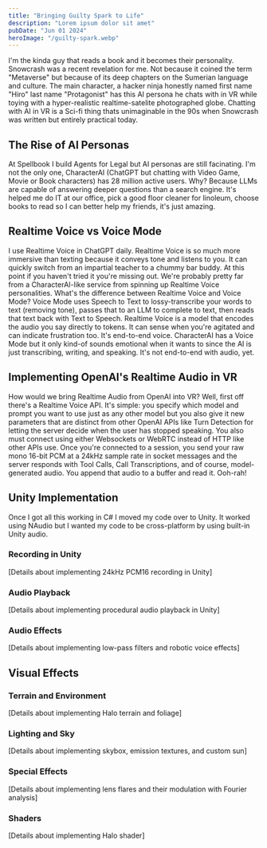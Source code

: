 ```yaml
---
title: "Bringing Guilty Spark to Life"
description: "Lorem ipsum dolor sit amet"
pubDate: "Jun 01 2024"
heroImage: "/guilty-spark.webp"
---
```


I'm the kinda guy that reads a book and it becomes their personality. Snowcrash was a recent revelation for me. Not because it coined the term "Metaverse" but because of its deep chapters on the Sumerian language and culture. The main character, a hacker ninja honestly named first name "Hiro" last name "Protagonist" has this AI persona he chats with in VR while toying with a hyper-realistic realtime-satelite photographed globe. Chatting with AI in VR is a Sci-fi thing thats unimaginable in the 90s when Snowcrash was written but entirely practical today.

## The Rise of AI Personas

At Spellbook I build Agents for Legal but AI personas are still facinating. I'm not the only one, CharacterAI (ChatGPT but chatting with Video Game, Movie or Book characters) has 28 million active users. Why? Because LLMs are capable of answering deeper questions than a search engine. It's helped me do IT at our office, pick a good floor cleaner for linoleum, choose books to read so I can better help my friends, it's just amazing.

## Realtime Voice vs Voice Mode

I use Realtime Voice in ChatGPT daily. Realtime Voice is so much more immersive than texting because it conveys tone and listens to you. It can quickly switch from an impartial teacher to a chummy bar buddy. At this point if you haven't tried it you're missing out. We're probably pretty far from a CharacterAI-like service from spinning up Realtime Voice personalities. What's the difference between Realtime Voice and Voice Mode? Voice Mode uses Speech to Text to lossy-transcribe your words to text (removing tone), passes that to an LLM to complete to text, then reads that text back with Text to Speech. Realtime Voice is a model that encodes the audio you say directly to tokens. It can sense when you're agitated and can indicate frustration too. It's end-to-end voice. CharacterAI has a Voice Mode but it only kind-of sounds emotional when it wants to since the AI is just transcribing, writing, and speaking. It's not end-to-end with audio, yet.

## Implementing OpenAI's Realtime Audio in VR

How would we bring Realtime Audio from OpenAI into VR? Well, first off there's a Realtime Voice API. It's simple: you specify which model and prompt you want to use just as any other model but you also give it new parameters that are distinct from other OpenAI APIs like Turn Detection for letting the server decide when the user has stopped speaking. You also must connect using either Websockets or WebRTC instead of HTTP like other APIs use. Once you're connected to a session, you send your raw mono 16-bit PCM at a 24kHz sample rate in socket messages and the server responds with Tool Calls, Call Transcriptions, and of course, model-generated audio. You append that audio to a buffer and read it. Ooh-rah!

## Unity Implementation

Once I got all this working in C# I moved my code over to Unity. It worked using NAudio but I wanted my code to be cross-platform by using built-in Unity audio.

### Recording in Unity

[Details about implementing 24kHz PCM16 recording in Unity]

### Audio Playback

[Details about implementing procedural audio playback in Unity]

### Audio Effects

[Details about implementing low-pass filters and robotic voice effects]

## Visual Effects

### Terrain and Environment

[Details about implementing Halo terrain and foliage]

### Lighting and Sky

[Details about implementing skybox, emission textures, and custom sun]

### Special Effects

[Details about implementing lens flares and their modulation with Fourier analysis]

### Shaders

[Details about implementing Halo shader]
